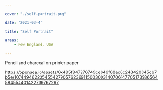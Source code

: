```yaml
---

cover: "./self-portrait.png"

date: "2021-03-4"

title: "Self Portrait"

areas:
    - New England, USA

---
```


Pencil and charcoal on printer paper

https://opensea.io/assets/0x495f947276749ce646f68ac8c248420045cb7b5e/107449462235455427905762369115003003140706147705173586564584554401422739767297